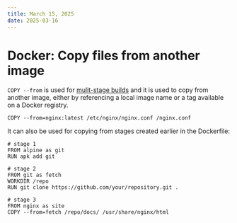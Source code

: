 ```yaml
---
title: March 15, 2025
date: 2025-03-16
---
```


# Docker: Copy files from another image

`COPY --from` is used for [mulit-stage builds](https://docs.docker.com/build/building/multi-stage/) and it is used to copy from another image, either by referencing a local image name or a tag available on a Docker registry. 

```docker
COPY --from=nginx:latest /etc/nginx/nginx.conf /nginx.conf
```

It can also be used for copying from stages created earlier in the Dockerfile:

```docker
# stage 1
FROM alpine as git
RUN apk add git

# stage 2
FROM git as fetch
WORKDIR /repo
RUN git clone https://github.com/your/repository.git .

# stage 3
FROM nginx as site
COPY --from=fetch /repo/docs/ /usr/share/nginx/html
```
